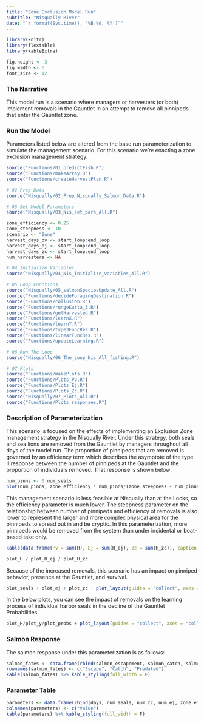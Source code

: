 ```yaml
---
title: "Zone Exclusion Model Run"
subtitle: "Nisqually River"
date: "`r format(Sys.time(), '%B %d, %Y')`"
---
```


```r

library(knitr)
library(flextable)
library(kableExtra)

fig.height <- 3
fig.width <- 6
font_size <- 12

```

### The Narrative

This model run is a scenario where managers or harvesters (or both) implement removals in the Gauntlet in an attempt to remove all pinnipeds that enter the Gauntlet zone.

### Run the Model

Parameters listed below are altered from the base run parameterization to simulate the management scenario. For this scenario we're enacting a zone exclusion management strategy.

```r
source("Functions/01_predictFish.R")
source("Functions/makeArray.R")
source("Functions/createHarvestPlan.R")

# 02 Prep Data
source("Nisqually/02_Prep_Nisqually_Salmon_Data.R")

# 03 Set Model Parameters
source("Nisqually/03_Nis_set_pars_All.R")
```

```r
zone_efficiency <- 0.25
zone_steepness <- 10
scenario <- "Zone"
harvest_days_pv <- start_loop:end_loop
harvest_days_ej <- start_loop:end_loop
harvest_days_zc <- start_loop:end_loop
num_harvesters <- NA
```

```r
# 04 Initialize Variables
source("Nisqually/04_Nis_initialize_variables_All.R")

# 05 Loop Functions
source("Nisqually/05_salmonSpeciesUpdate_All.R")
source("Functions/decideForagingDestination.R")
source("Functions/collusion.R")
source("Functions/rungeKutta_3.R")
source("Functions/getHarvested.R")
source("Functions/learnX.R")
source("Functions/learnY.R")
source("Functions/type3FuncRes.R")
source("Functions/linearFuncRes.R")
source("Functions/updateLearning.R")

# 06 Run The Loop
source("Nisqually/06_The_Loop_Nis_All_fishing.R")

# 07 Plots
source("Functions/makePlots.R")
source("Functions/Plots_Pv.R")
source("Functions/Plots_Ej.R")
source("Functions/Plots_Zc.R")
source("Nisqually/07_Plots_All.R")
source("Functions/Plots_responses.R")
```

### Description of Parameterization

This scenario is focused on the effects of implementing an Exclusion Zone management strategy in the Nisqually River. Under this strategy, both seals and sea lions are removed from the Gauntlet by managers throughout all days of the model run. The proportion of pinnipeds that are removed is governed by an efficiency term which describes the asymptote of the type II response between the number of pinnipeds at the Gauntlet and the proportion of individuals removed. That response is shown below:

```r
num_pinns <- 0:num_seals
plot(num_pinns, zone_efficiency * num_pinns/(zone_steepness + num_pinns), ylab = "Proportion of Pinnipeds Harvested", xlab = "Num Pinnipeds @ Gauntlet")
```

This management scenario is less feasible at Nisqually than at the Locks, so the efficiency parameter is much lower. The steepness parameter on the relationship between number of pinnipeds and efficiency of removals is also lower to represent the larger and more complex physical area for the pinnipeds to spread out in and be cryptic.
In this parameterization, more pinnipeds would be removed from the system than under incidental or boat-based take only. 

```r
kable(data.frame(Pv = sum(H), Ej = sum(H_ej), Zc = sum(H_zc)), caption = "Pinnipeds Removed") %>% kable_styling(full_width = F)
```

```r
plot_H / plot_H_ej / plot_H_zc
```

Because of the increased removals, this scenario has an impact on pinniped behavior, presence at the Gauntlet, and survival. 

```r
plot_seals + plot_ej + plot_zc + plot_layout(guides = "collect", axes = "collect")
```

In the below plots, you can see the impact of removals on the learning process of individual harbor seals in the decline of the Gauntlet Probabilities.

```r
plot_H/plot_y/plot_probs + plot_layout(guides = "collect", axes = "collect")
```

### Salmon Response

The salmon response under this parameterization is as follows:

```r
salmon_fates <- data.frame(rbind(salmon_escapement, salmon_catch, salmon_consumed))
rownames(salmon_fates) <- c("Escape", "Catch", "Predated")
kable(salmon_fates) %>% kable_styling(full_width = F)
```

### Parameter Table

```r
parameters <- data.frame(rbind(days, num_seals, num_zc, num_ej, zone_efficiency, zone_steepness, num_seals_2_copy, chum_escape_rate, gr_escape_rate, ln_escape_rate, Cmax, Cmax_zc, Cmax_ej, alpha))
colnames(parameters) <- c("Value")
kable(parameters) %>% kable_styling(full_width = F)
```
